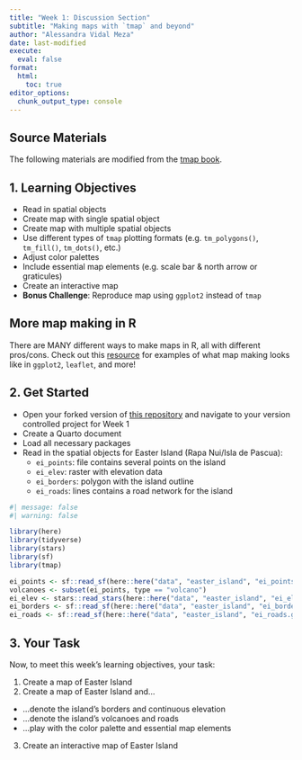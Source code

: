 ```yaml
---
title: "Week 1: Discussion Section"
subtitle: "Making maps with `tmap` and beyond"
author: "Alessandra Vidal Meza"
date: last-modified
execute: 
  eval: false
format:
  html:
    toc: true
editor_options: 
  chunk_output_type: console
---
```


::: {.callout-note icon=true}
# Source Materials
The following materials are modified from the [tmap book](https://r-tmap.github.io/tmap-book/).
:::

## 1. Learning Objectives

-   Read in spatial objects
-   Create map with single spatial object
-   Create map with multiple spatial objects
-   Use different types of `tmap` plotting formats (e.g. `tm_polygons()`, `tm_fill()`, `tm_dots()`, etc.)
-   Adjust color palettes
-   Include essential map elements (e.g. scale bar & north arrow or graticules)
-   Create an interactive map
-   **Bonus Challenge**: Reproduce map using `ggplot2` instead of `tmap`

::: {.callout-tip icon=true}
# More map making in R

There are MANY different ways to make maps in R, all with different pros/cons. Check out this [resource](https://eds-223-geospatial.github.io/course-materials/resources/plotting.html) for examples of what map making looks like in `ggplot2`, `leaflet`, and more!
:::

## 2. Get Started

- Open your forked version of [this repository](https://github.com/EDS-223-Geospatial/eds223-week1) and navigate to your version controlled project for Week 1
- Create a Quarto document
- Load all necessary packages
- Read in the spatial objects for Easter Island (Rapa Nui/Isla de Pascua):
  -   `ei_points`: file contains several points on the island
  -   `ei_elev`: raster with elevation data
  -   `ei_borders`: polygon with the island outline
  -   `ei_roads`: lines contains a road network for the island

```r
#| message: false
#| warning: false

library(here)
library(tidyverse)
library(stars)
library(sf)
library(tmap)
```

```r
ei_points <- sf::read_sf(here::here("data", "easter_island", "ei_points.gpkg"))
volcanoes <- subset(ei_points, type == "volcano")
ei_elev <- stars::read_stars(here::here("data", "easter_island", "ei_elev.tif"))
ei_borders <- sf::read_sf(here::here("data", "easter_island", "ei_border.gpkg"))
ei_roads <- sf::read_sf(here::here("data", "easter_island", "ei_roads.gpkg"))
```

## 3. Your Task

Now, to meet this week's learning objectives, your task:

1.  Create a map of Easter Island
2.  Create a map of Easter Island and...

-   ...denote the island's borders and continuous elevation
-   ...denote the island's volcanoes and roads
-   ...play with the color palette and essential map elements

3.  Create an interactive map of Easter Island
